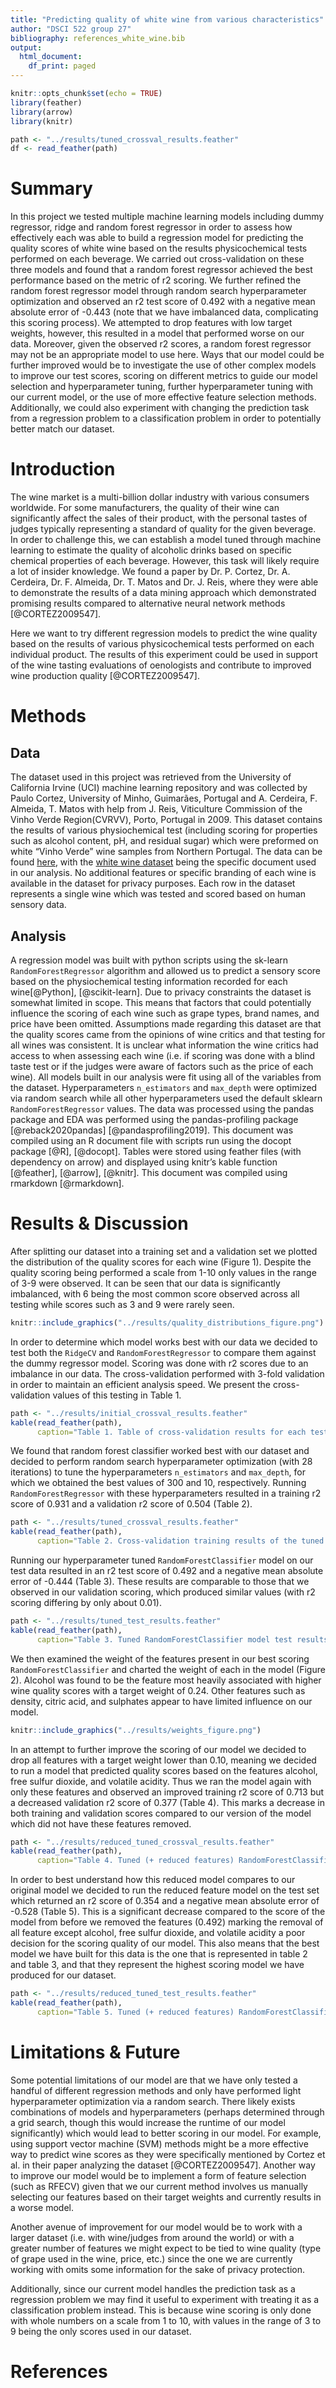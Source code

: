 ```yaml
---
title: "Predicting quality of white wine from various characteristics"
author: "DSCI 522 group 27"
bibliography: references_white_wine.bib
output:
  html_document:
    df_print: paged
---
```


```r
knitr::opts_chunk$set(echo = TRUE)
library(feather)
library(arrow)
library(knitr)

path <- "../results/tuned_crossval_results.feather"
df <- read_feather(path)
```

# **Summary**

In this project we tested multiple machine learning models including dummy regressor, ridge and random forest regressor in order to assess how effectively each was able to build a regression model for predicting the quality scores of white wine based on the results physicochemical tests performed on each beverage. We carried out cross-validation on these three models and found that a random forest regressor achieved the best performance based on the metric of r2 scoring. We further refined the random forest regressor model through random search hyperparameter optimization and observed an r2 test score of 0.492 with a negative mean absolute error of -0.443 (note that we have imbalanced data, complicating this scoring process). We attempted to drop features with low target weights, however, this resulted in a model that performed worse on our data. Moreover, given the observed r2 scores, a random forest regressor may not be an appropriate model to use here. Ways that our model could be further improved would be to investigate the use of other complex models to improve our test scores, scoring on different metrics to guide our model selection and hyperparameter tuning, further hyperparameter tuning with our current model, or the use of more effective feature selection methods. Additionally, we could also experiment with changing the prediction task from a regression problem to a classification problem in order to potentially better match our dataset.

# **Introduction**

The wine market is a multi-billion dollar industry with various consumers worldwide. For some manufacturers, the quality of their wine can significantly affect the sales of their product, with the personal tastes of judges typically representing a standard of quality for the given beverage. In order to challenge this, we can establish a model tuned through machine learning to estimate the quality of alcoholic drinks based on specific chemical properties of each beverage. However, this task will likely require a lot of insider knowledge. We found a paper by Dr. P. Cortez, Dr. A. Cerdeira, Dr. F. Almeida, Dr. T. Matos and Dr. J. Reis, where they were able to demonstrate the results of a data mining approach which demonstrated promising results compared to alternative neural network methods [@CORTEZ2009547].

Here we want to try different regression models to predict the wine quality based on the results of various physicochemical tests performed on each individual product. The results of this experiment could be used in support of the wine tasting evaluations of oenologists and contribute to improved wine production quality [@CORTEZ2009547].

# **Methods**

## **Data**

The dataset used in this project was retrieved from the University of California Irvine (UCI) machine learning repository and was collected by Paulo Cortez, University of Minho, Guimarães, Portugal and A. Cerdeira, F. Almeida, T. Matos with help from J. Reis, Viticulture Commission of the Vinho Verde Region(CVRVV), Porto, Portugal in 2009. This dataset contains the results of various physiochemical test (including scoring for properties such as alcohol content, pH, and residual sugar) which were preformed on white "Vinho Verde" wine samples from Northern Portugal. The data can be found [here](https://archive.ics.uci.edu/ml/datasets/wine+quality), with the [white wine dataset](%5Bhttps://archive.ics.uci.edu/ml/machine-learning-databases/wine-quality/winequality-white.csv) being the specific document used in our analysis. No additional features or specific branding of each wine is available in the dataset for privacy purposes. Each row in the dataset represents a single wine which was tested and scored based on human sensory data.

## **Analysis**

A regression model was built with python scripts using the sk-learn `RandomForestRegressor` algorithm and allowed us to predict a sensory score based on the physiochemical testing information recorded for each wine[@Python], [@scikit-learn]. Due to privacy constraints the dataset is somewhat limited in scope. This means that factors that could potentially influence the scoring of each wine such as grape types, brand names, and price have been omitted. Assumptions made regarding this dataset are that the quality scores came from the opinions of wine critics and that testing for all wines was consistent. It is unclear what information the wine critics had access to when assessing each wine (i.e. if scoring was done with a blind taste test or if the judges were aware of factors such as the price of each wine). All models built in our analysis were fit using all of the variables from the dataset. Hyperparameters `n_estimators` and `max_depth` were optimized via random search while all other hyperparameters used the default sklearn `RandomForestRegressor` values. The data was processed using the pandas package and EDA was performed using the pandas-profiling package [@reback2020pandas] [@pandasprofiling2019]. This document was compiled using an R document file with scripts run using the docopt package [@R], [@docopt]. Tables were stored using feather files (with dependency on arrow) and displayed using knitr's kable function [@feather], [@arrow], [@knitr]. This document was compiled using rmarkdown [@rmarkdown].

# **Results & Discussion**

After splitting our dataset into a training set and a validation set we plotted the distribution of the quality scores for each wine (Figure 1). Despite the quality scoring being performed a scale from 1-10 only values in the range of 3-9 were observed. It can be seen that our data is significantly imbalanced, with 6 being the most common score observed across all testing while scores such as 3 and 9 were rarely seen.

```r
knitr::include_graphics("../results/quality_distributions_figure.png")
```

In order to determine which model works best with our data we decided to test both the `RidgeCV` and `RandomForestRegressor` to compare them against the dummy regressor model. Scoring was done with r2 scores due to an imbalance in our data. The cross-validation performed with 3-fold validation in order to maintain an efficient analysis speed. We present the cross-validation values of this testing in Table 1.

```r
path <- "../results/initial_crossval_results.feather"
kable(read_feather(path),
      caption="Table 1. Table of cross-validation results for each tested model")
```

We found that random forest classifier worked best with our dataset and decided to perform random search hyperparameter optimization (with 28 iterations) to tune the hyperparameters `n_estimators` and `max_depth`, for which we obtained the best values of 300 and 10, respectively. Running `RandomForestRegressor` with these hyperparameters resulted in a training r2 score of 0.931 and a validation r2 score of 0.504 (Table 2).

```r
path <- "../results/tuned_crossval_results.feather"
kable(read_feather(path),
      caption="Table 2. Cross-validation training results of the tuned random forest model")
```

Running our hyperparameter tuned `RandomForestClassifier` model on our test data resulted in an r2 test score of 0.492 and a negative mean absolute error of -0.444 (Table 3). These results are comparable to those that we observed in our validation scoring, which produced similar values (with r2 scoring differing by only about 0.01).

```r
path <- "../results/tuned_test_results.feather"
kable(read_feather(path),
      caption="Table 3. Tuned RandomForestClassifier model test results.")
```

We then examined the weight of the features present in our best scoring `RandomForestClassifier` and charted the weight of each in the model (Figure 2). Alcohol was found to be the feature most heavily associated with higher wine quality scores with a target weight of 0.24. Other features such as density, citric acid, and sulphates appear to have limited influence on our model.

```r
knitr::include_graphics("../results/weights_figure.png")
```

In an attempt to further improve the scoring of our model we decided to drop all features with a target weight lower than 0.10, meaning we decided to run a model that predicted quality scores based on the features alcohol, free sulfur dioxide, and volatile acidity. Thus we ran the model again with only these features and observed an improved training r2 score of 0.713 but a decreased validation r2 score of 0.377 (Table 4). This marks a decrease in both training and validation scores compared to our version of the model which did not have these features removed.

```r
path <- "../results/reduced_tuned_crossval_results.feather"
kable(read_feather(path),
      caption="Table 4. Tuned (+ reduced features) RandomForestClassifier Cross-validation training results.")
```

In order to best understand how this reduced model compares to our original model we decided to run the reduced feature model on the test set which returned an r2 score of 0.354 and a negative mean absolute error of -0.528 (Table 5). This is a significant decrease compared to the score of the model from before we removed the features (0.492) marking the removal of all feature except alcohol, free sulfur dioxide, and volatile acidity a poor decision for the scoring quality of our model. This also means that the best model we have built for this data is the one that is represented in table 2 and table 3, and that they represent the highest scoring model we have produced for our dataset.

```r
path <- "../results/reduced_tuned_test_results.feather"
kable(read_feather(path),
      caption="Table 5. Tuned (+ reduced features) RandomForestClassifier model test results.")
```

# Limitations & Future

Some potential limitations of our model are that we have only tested a handful of different regression methods and only have performed light hyperparameter optimization via a random search. There likely exists combinations of models and hyperparameters (perhaps determined through a grid search, though this would increase the runtime of our model significantly) which would lead to better scoring in our model. For example, using support vector machine (SVM) methods might be a more effective way to predict wine scores as they were specifically mentioned by Cortez et al. in their paper analyzing the dataset [@CORTEZ2009547]. Another way to improve our model would be to implement a form of feature selection (such as RFECV) given that we our current method involves us manually selecting our features based on their target weights and currently results in a worse model.

Another avenue of improvement for our model would be to work with a larger dataset (i.e. with wine/judges from around the world) or with a greater number of features we might expect to be tied to wine quality (type of grape used in the wine, price, etc.) since the one we are currently working with omits some information for the sake of privacy protection.

Additionally, since our current model handles the prediction task as a regression problem we may find it useful to experiment with treating it as a classification problem instead. This is because wine scoring is only done with whole numbers on a scale from 1 to 10, with values in the range of 3 to 9 being the only scores used in our dataset.

# References
